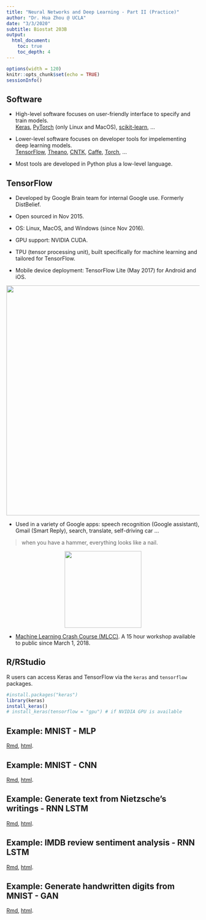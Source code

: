 ```yaml
---
title: "Neural Networks and Deep Learning - Part II (Practice)"
author: "Dr. Hua Zhou @ UCLA"
date: "3/3/2020"
subtitle: Biostat 203B
output: 
  html_document:
    toc: true
    toc_depth: 4
---
```


```r
options(width = 120)
knitr::opts_chunk$set(echo = TRUE)
sessionInfo()
```

## Software

- High-level software focuses on user-friendly interface to specify and train models.  
[Keras](https://keras.io), [PyTorch](http://pytorch.org) (only Linux and MacOS), [scikit-learn](http://scikit-learn.org/stable/), ...

- Lower-level software focuses on developer tools for impelementing deep learning models.   
[TensorFlow](https://www.tensorflow.org), [Theano](http://deeplearning.net/software/theano/#), [CNTK](https://github.com/Microsoft/CNTK), [Caffe](http://caffe.berkeleyvision.org), [Torch](http://torch.ch), ...

- Most tools are developed in Python plus a low-level language.

## TensorFlow

- Developed by Google Brain team for internal Google use. Formerly DistBelief.

- Open sourced in Nov 2015.

- OS: Linux, MacOS, and Windows (since Nov 2016).

- GPU support: NVIDIA CUDA.

- TPU (tensor processing unit), built specifically for machine learning and tailored for TensorFlow.

- Mobile device deployment: TensorFlow Lite (May 2017) for Android and iOS.

<p align="center">
![](./tf_toolkit_hierarchy.png){width=600px}
</p>


- Used in a variety of Google apps: speech recognition (Google assistant), Gmail (Smart Reply), search, translate, self-driving car ...

> when you have a hammer, everything looks like a nail.  

<p align="center">
![](./hammer.jpg){width=200px}
</p>

- [Machine Learning Crash Course (MLCC)](https://developers.google.com/machine-learning/crash-course/?utm_source=google-ai&utm_medium=card-image&utm_campaign=training-hub&utm_content=ml-crash-course). A 15 hour workshop available to public since March 1, 2018.

## R/RStudio

R users can access Keras and TensorFlow via the `keras` and `tensorflow` packages. 

```r
#install.packages("keras")
library(keras)
install_keras()
# install_keras(tensorflow = "gpu") # if NVIDIA GPU is available
```

<!-- Questions: -->

<!-- - How much is CPU usage? Are all cores being used? -->

<!-- - Is training loss monotone? Is validation loss monotone? Is testing error monotone? -->

<!-- - What are epoches? Does loss always decrease with epoches? Does training error always decrease with epoches? -->

<!-- -  -->

## Example: MNIST - MLP

[Rmd](http://raw.githubusercontent.com/Hua-Zhou/Hua-Zhou.github.io/master/teaching/biostatm280-2019winter/slides/15-nn/mnist_mlp/mnist_mlp.Rmd), [html](./mnist_mlp/mnist_mlp.html).

## Example: MNIST - CNN

[Rmd](http://raw.githubusercontent.com/Hua-Zhou/Hua-Zhou.github.io/master/teaching/biostatm280-2019winter/slides/15-nn/mnist_cnn/mnist_cnn.Rmd), [html](./mnist_cnn/mnist_cnn.html).

## Example: Generate text from Nietzsche’s writings - RNN LSTM

[Rmd](http://raw.githubusercontent.com/Hua-Zhou/Hua-Zhou.github.io/master/teaching/biostatm280-2019winter/slides/15-nn/nietzsche_lstm/nietzsche_lstm.Rmd), [html](./nietzsche_lstm/nietzsche_lstm.html).

## Example: IMDB review sentiment analysis - RNN LSTM

[Rmd](http://raw.githubusercontent.com/Hua-Zhou/Hua-Zhou.github.io/master/teaching/biostatm280-2019winter/slides/15-nn/imdb_lstm/imdb_lstm.Rmd), [html](./imdb_lstm/imdb_lstm.html).

## Example: Generate handwritten digits from MNIST - GAN

[Rmd](http://raw.githubusercontent.com/Hua-Zhou/Hua-Zhou.github.io/master/teaching/biostatm280-2019winter/slides/15-nn/mnist_acgan/mnist_acgan.Rmd), [html](./mnist_acgan/mnist_acgan.html).


